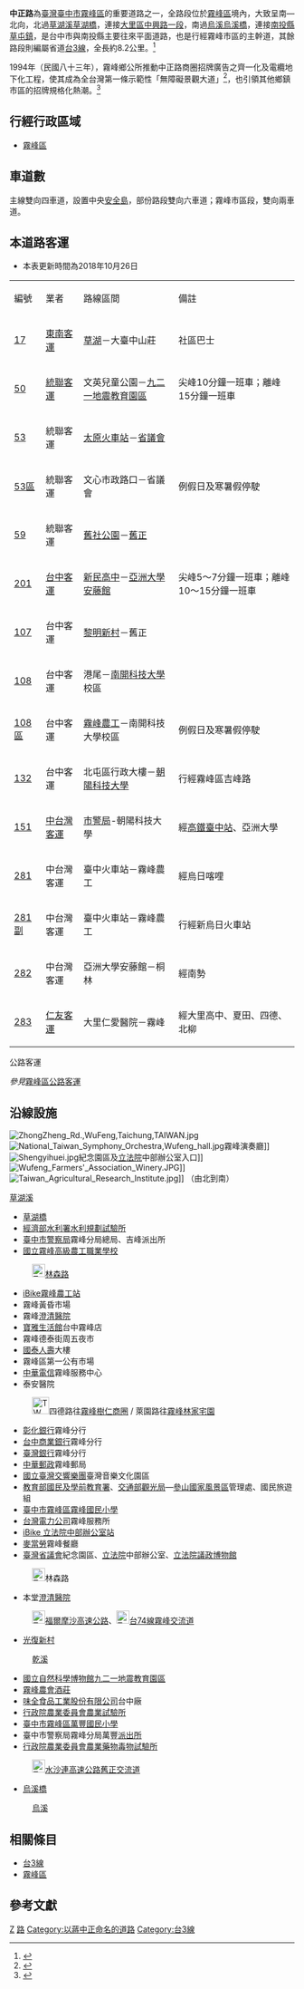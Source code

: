 {{Infobox TwRoad2|
|bgcolorh=DARKGREEN
|colorh=white
|code=
|name=[[File:TW_PHW3.svg|23px]]中正路
|enname=Zhongzheng Road
|level={{Jct|country=TWN|PH|3}}之一部分、市區道路
|length=8.2
|lastext=
|speedhigh=
|line=
|start=
|end=
|junc=[[File:TW_CHW127.svg|23px]][[縣道127號|四德路]]<br>[[File:TWHW3.svg|23px]]{{TWFreewayIC|211|霧峰}}<br>[[File:TW_PHW74.svg|23px]]{{TWFreewayIC|37|霧峰}}<br>[[File:TWHW6.svg|23px]]{{TWFreewayIC|3|舊正}}
|img=霧峰區中正路夜景.jpg|250px|
|cap=霧峰市區段'''中正路夜景'''
|size=
|left=中興路
|right=草屯鎮中正路
|leftlink=中興路 (大里區)
|rightlink=中正路 (草屯鎮)
}}
'''中正路'''為[[臺灣|臺灣]][[臺中市|臺中市]][[霧峰區|霧峰區]]的重要道路之一，全路段位於[[霧峰區|霧峰區]]境內，大致呈南—北向，北過[[草湖溪|草湖溪]][[草湖橋|草湖橋]]，連接[[大里區|大里區]][[中興路_(大里區)|中興路一段]]，南過[[烏溪|烏溪]][[烏溪橋|烏溪橋]]，連接[[南投縣|南投縣]][[草屯鎮|草屯鎮]]，是台中市與南投縣主要往來平面道路，也是行經霧峰市區的主幹道，其餘路段則編屬省道[[台3線|台3線]]，全長約8.2公里。<ref>{{Cite web |url=http://www.thb.gov.tw/tm/wcf.aspx |title=交通部公路總局 |accessdate=2011-03-18 |archive-date=2011-07-09 |archive-url=https://web.archive.org/web/20110709204443/http://www.thb.gov.tw/tm/wcf.aspx |dead-url=no }}</ref>

1994年（民國八十三年），霧峰鄉公所推動中正路商圈招牌廣告之齊一化及電纜地下化工程，使其成為全台灣第一條示範性「無障礙景觀大道」<ref>{{Cite web |url=http://ivy5.epa.gov.tw/enews/fact_Newsdetail.asp?inputtime=1001014161140 |title=行政院環境保護署新聞 整潔面貌迎百年-全國鄉鎮市區環境整潔第一階段評比結果出爐 |accessdate=2012-05-10 |archive-date=2013-12-14 |archive-url=https://web.archive.org/web/20131214055913/http://ivy5.epa.gov.tw/enews/fact_Newsdetail.asp?inputtime=1001014161140 |dead-url=yes }}</ref>，也引領其他鄉鎮市區的招牌規格化熱潮。<ref>{{Cite web |url=http://www.twtimes.com.tw/m/index.php?page=news&&ntype=14&nid=208455 |title=霧峰市招規格化街景17年不變 |access-date=2012-05-10 |archive-url=https://web.archive.org/web/20131213041613/http://www.twtimes.com.tw/m/index.php?page=news&&ntype=14&nid=208455 |archive-date=2013-12-13 |dead-url=yes }}</ref>

== 行經行政區域 ==
*[[霧峰區|霧峰區]]

== 車道數 ==
主線雙向四車道，設置中央[[安全島|安全島]]，部份路段雙向六車道；霧峰市區段，雙向兩車道。

== 本道路客運 ==
{{main|臺中市市區公車}}
*本表更新時間為2018年10月26日
{| class="wikitable"
|編號||業者||路線區間||備註
|-
|[[台中市公車17路|17]]||[[東南客運|東南客運]]||[[草湖|草湖]]－大臺中山莊||社區巴士
|-
|[[台中市公車50路|50]]||[[統聯客運|統聯客運]]||文英兒童公園－[[國立自然科學博物館九二一地震教育園區|九二一地震教育園區]]||尖峰10分鐘一班車；離峰15分鐘一班車
|-
|[[台中市公車53路|53]]||統聯客運||[[太原車站_(臺灣)|太原火車站]]－[[臺灣省議會|省議會]]||
|-
|[[台中市公車53路|53區]]||統聯客運||文心市政路口－省議會||例假日及寒暑假停駛
|-
|[[台中市公車59路|59]]||統聯客運||[[舊社公園|舊社公園]]－[[舊正里|舊正]]||
|-
|[[台中市公車201路|201]]||[[台中客運|台中客運]]||[[新民高中|新民高中]]－[[亞洲大學_(台灣)|亞洲大學安藤館]]||尖峰5～7分鐘一班車；離峰10～15分鐘一班車
|-
|[[台中市公車107路|107]]||台中客運||[[黎明新村|黎明新村]]－舊正||
|-
|[[台中市公車108路|108]]||台中客運||港尾－[[南開科技大學|南開科技大學]]校區||
|-
|[[台中市公車108路|108區]]||台中客運||[[國立霧峰高級農工職業學校|霧峰農工]]－南開科技大學校區||例假日及寒暑假停駛
|-
|[[台中市公車132路|132]]||台中客運||北屯區行政大樓－[[朝陽科技大學|朝陽科技大學]]||行經霧峰區吉峰路
|-
|[[台中市公車151路|151]]||[[中台灣客運|中台灣客運]]||[[臺中市政府警察局|市警局]]-朝陽科技大學||經[[台中車站_(高鐵)|高鐵臺中站]]、亞洲大學
|-
|[[台中市公車281路|281]]||中台灣客運||臺中火車站－霧峰農工||經烏日喀哩
|-
|[[台中市公車281路|281副]]||中台灣客運||臺中火車站－霧峰農工||行經新烏日火車站
|-
|[[台中市公車282路|282]]||中台灣客運||亞洲大學安藤館－桐林||經南勢
|-
|[[台中市公車283路|283]]||[[仁友客運|仁友客運]]||大里仁愛醫院－霧峰||經大里高中、夏田、四德、北柳
|}

;公路客運
''參見''[[霧峰區|霧峰區]][[霧峰區#公路|公路客運]]

== 沿線設施 ==
[[File:ZhongZheng_Rd.,WuFeng,Taichung,TAIWAN.jpg|thumb]]
[[File:National_Taiwan_Symphony_Orchestra,Wufeng_hall.jpg|thumb]]霧峰演奏廳]]
[[File:Shengyihuei.jpg|thumb]]紀念園區及[[立法院|立法院]]中部辦公室入口]]
[[File:Wufeng_Farmers'_Association_Winery.JPG|thumb]]]]
[[File:Taiwan_Agricultural_Research_Institute.jpg|thumb]]]]
（由北到南）
;[[草湖溪|草湖溪]]
*[[草湖橋|草湖橋]]
*[[經濟部水利署水利規劃試驗所|經濟部水利署水利規劃試驗所]]
*[[臺中市警察局|臺中市警察局]]霧峰分局總局、吉峰派出所
*[[國立霧峰高級農工職業學校|國立霧峰高級農工職業學校]]
:[[File:TW_PHW3.svg|23px]][[林森路_(霧峰區)|林森路]]
*[[台中市公共自行車租賃系統|iBike霧峰農工站]]
*霧峰黃昏市場
*霧峰[[澄清醫院|澄清醫院]]
*[[寶雅生活館|寶雅生活館]]台中霧峰店
*霧峰德泰街周五夜市
*[[國泰人壽|國泰人壽]]大樓
*霧峰區第一公有市場
*[[中華電信|中華電信]]霧峰服務中心
*泰安醫院
:[[File:TW_THWtc108.png|30px]]四德路往[[霧峰樹仁商圈|霧峰樹仁商圈]] / 萊園路往[[霧峰林家宅園|霧峰林家宅園]]
*[[彰化銀行|彰化銀行]]霧峰分行
*[[台中商業銀行|台中商業銀行]]霧峰分行
*[[臺灣銀行|臺灣銀行]]霧峰分行
*[[中華郵政|中華郵政]]霧峰郵局
*[[國立臺灣交響樂團|國立臺灣交響樂團]]臺灣音樂文化園區
*[[教育部國民及學前教育署|教育部國民及學前教育署]]、[[交通部觀光局|交通部觀光局]]—[[參山國家風景區|參山國家風景區]]管理處、國民旅遊組
*[[臺中市霧峰區霧峰國民小學|臺中市霧峰區霧峰國民小學]]
*[[台灣電力公司|台灣電力公司]]霧峰服務所
*[[臺中市公共自行車租賃系統|iBike 立法院中部辦公室站]]
*[[麥當勞|麥當勞]]霧峰餐廳
*[[臺灣省議會|臺灣省議會]]紀念園區、[[立法院|立法院]]中部辦公室、[[立法院議政博物館|立法院議政博物館]]
:[[File:TW_PHW3.svg|23px]]林森路
*本堂[[澄清醫院|澄清醫院]]
:[[File:TWHW3.svg|23px]][[福爾摩沙高速公路|福爾摩沙高速公路]]、[[File:TW_PHW74.svg|23px]][[台74線|台74線]][[霧峰交流道|霧峰交流道]]
*[[光復新村|光復新村]]
:[[乾溪|乾溪]]
*[[國立自然科學博物館九二一地震教育園區|國立自然科學博物館九二一地震教育園區]]
*[[霧峰農會酒莊|霧峰農會酒莊]]
*[[味全食品工業股份有限公司|味全食品工業股份有限公司]]台中廠
*[[行政院農業委員會農業試驗所|行政院農業委員會農業試驗所]]
*[[臺中市霧峰區萬豐國民小學|臺中市霧峰區萬豐國民小學]]
*臺中市警察局霧峰分局萬豐[[派出所|派出所]]
*[[行政院農業委員會農業藥物毒物試驗所|行政院農業委員會農業藥物毒物試驗所]]
:[[File:TWHW6.svg|23px]][[水沙連高速公路|水沙連高速公路]][[舊正交流道|舊正交流道]]
*[[烏溪橋|烏溪橋]]
:[[烏溪|烏溪]]

== 相關條目 ==
*[[台3線|台3線]]
*[[霧峰區|霧峰區]]

== 參考文獻 ==
{{Reflist}}

{{台中市重要道路}}
{{台中公路網}}

[[Category:臺中市街道|Z]]
[[Category:霧峰區|路]]
[[Category:以蔣中正命名的道路|Category:以蔣中正命名的道路]]
[[Category:台3線|Category:台3線]]